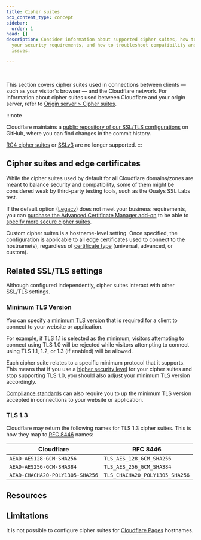 ```yaml
---
title: Cipher suites
pcx_content_type: concept
sidebar:
  order: 1
head: []
description: Consider information about supported cipher suites, how to meet
  your security requirements, and how to troubleshoot compatibility and other
  issues.

---
```



<Render file="cipher-suites-definition" /><br />

This section covers cipher suites used in connections between clients — such as your visitor's browser — and the Cloudflare network. For information about cipher suites used between Cloudflare and your origin server, refer to [Origin server > Cipher suites](/ssl/origin-configuration/cipher-suites/).

:::note

Cloudflare maintains a [public repository of our SSL/TLS configurations](https://github.com/cloudflare/sslconfig) on GitHub, where you can find changes in the commit history.

[RC4 cipher suites](https://blog.cloudflare.com/end-of-the-road-for-rc4/) or [SSLv3](https://blog.cloudflare.com/sslv3-support-disabled-by-default-due-to-vulnerability/) are no longer supported.
:::

## Cipher suites and edge certificates

While the cipher suites used by default for all Cloudflare domains/zones are meant to balance security and compatibility, some of them might be considered weak by third-party testing tools, such as the Qualys SSL Labs test.

If the default option ([Legacy](/ssl/edge-certificates/additional-options/cipher-suites/recommendations/)) does not meet your business requirements, you can [purchase the Advanced Certificate Manager add-on](https://dash.cloudflare.com/?to=/:account/:zone/ssl-tls/acm/) to be able to [specify more secure cipher suites](/ssl/edge-certificates/additional-options/cipher-suites/customize-cipher-suites/).

Custom cipher suites is a hostname-level setting. Once specified, the configuration is applicable to all edge certificates used to connect to the hostname(s), regardless of [certificate type](/ssl/edge-certificates/) (universal, advanced, or custom).

## Related SSL/TLS settings

Although configured independently, cipher suites interact with other SSL/TLS settings.

### Minimum TLS Version

You can specify a [minimum TLS version](/ssl/edge-certificates/additional-options/minimum-tls/) that is required for a client to connect to your website or application.

For example, if TLS 1.1 is selected as the minimum, visitors attempting to connect using TLS 1.0 will be rejected while visitors attempting to connect using TLS 1.1, 1.2, or 1.3 (if enabled) will be allowed.

Each cipher suite relates to a specific minimum protocol that it supports. This means that if you use a [higher security level](/ssl/edge-certificates/additional-options/cipher-suites/recommendations/) for your cipher suites and stop supporting TLS 1.0, you should also adjust your minimum TLS version accordingly.

[Compliance standards](/ssl/edge-certificates/additional-options/cipher-suites/compliance-status/) can also require you to up the minimum TLS version accepted in connections to your website or application.

### TLS 1.3

<Render file="tls-13-cipher-limitations" />

Cloudflare may return the following names for TLS 1.3 cipher suites. This is how they map to [RFC 8446](https://www.rfc-editor.org/rfc/rfc8446.html) names:

| Cloudflare                      | RFC 8446                           |
| ------------------------------  | -----------------------------------|
| `AEAD-AES128-GCM-SHA256`        | `TLS_AES_128_GCM_SHA256`           |
| `AEAD-AES256-GCM-SHA384`        | `TLS_AES_256_GCM_SHA384`           |
| `AEAD-CHACHA20-POLY1305-SHA256` | `TLS_CHACHA20_POLY1305_SHA256`     |


## Resources

<DirectoryListing />

## Limitations

It is not possible to configure cipher suites for [Cloudflare Pages](/pages/) hostnames.
